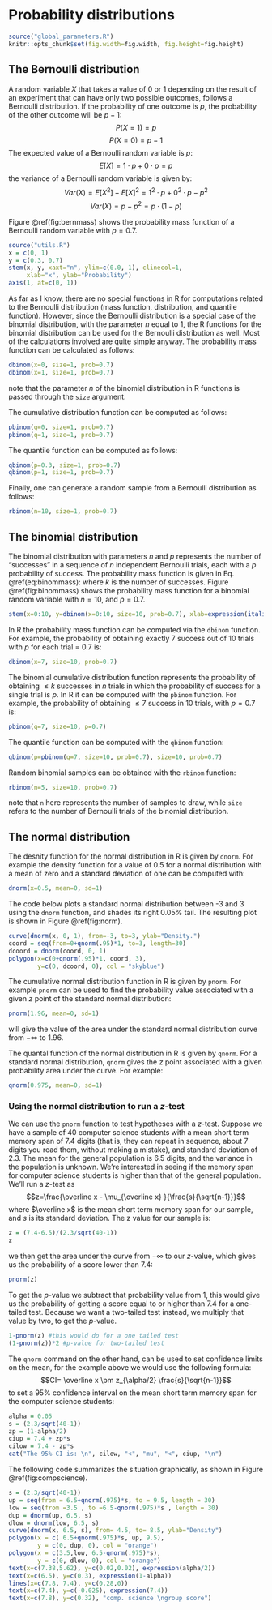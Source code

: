 # Probability distributions

```{r setup, include=FALSE}
source("global_parameters.R")
knitr::opts_chunk$set(fig.width=fig.width, fig.height=fig.height)
```

## The Bernoulli distribution {#bernoulli}

A random variable $X$ that takes a value of 0 or 1 depending on the result of an experiment that can have only two possible outcomes, follows a Bernoulli distribution. If the probability of one outcome is $p$, the probability of the other outcome will be $p-1$:
$$ P(X=1) = p$$
$$ P(X=0) = p-1$$
The expected value of a Bernoulli random variable is $p$:
$$ E[X]= 1\cdot p + 0\cdot p = p$$
the variance of a Bernoulli random variable is given by:
$$ Var(X) = E[X^2] - E[X]^2 = 1^2\cdot p + 0^2\cdot p - p^2 $$
$$Var(X) = p-p^2 = p\cdot(1-p)$$

Figure \@ref(fig:bernmass) shows the probability mass function of a Bernoulli random variable with $p=0.7$.

```{r bernmass, echo=FALSE, fig.cap="Probability mass function for a Bernoulli random variable."}
source("utils.R")
x = c(0, 1)
y = c(0.3, 0.7)
stem(x, y, xaxt="n", ylim=c(0.0, 1), clinecol=1,
     xlab="x", ylab="Probability")
axis(1, at=c(0, 1))
```

As far as I know, there are no special functions in R for computations related to the Bernoulli distribution (mass function, distribution, and quantile function). However, since the Bernoulli distribution is a special case of the binomial distribution, with the parameter $n$ equal to 1, the R functions for the binomial distribution can be used for the Bernoulli distribution as well. Most of the calculations involved are quite simple anyway. The probability mass function can be calculated as follows:
```{r}
dbinom(x=0, size=1, prob=0.7)
dbinom(x=1, size=1, prob=0.7)
```

note that the parameter $n$ of the binomial distribution in R functions is passed through the `size` argument.

The cumulative distribution function can be computed as follows:
```{r}
pbinom(q=0, size=1, prob=0.7)
pbinom(q=1, size=1, prob=0.7)
```

The quantile function can be computed as follows:
```{r}
qbinom(p=0.3, size=1, prob=0.7)
qbinom(p=1, size=1, prob=0.7)
```

Finally, one can generate a random sample from a Bernoulli distribution as follows:
```{r}
rbinom(n=10, size=1, prob=0.7)
```

## The binomial distribution {#binomial}

The binomial distribution with parameters $n$ and $p$ represents the number of "successes" in a sequence of $n$ independent Bernoulli trials, each with a $p$ probability of success. The probability mass function is given in Eq. \@ref(eq:binommass):
\begin{equation} 
	P(X=k) = \dbinom{n}{k} p^k (1-p)^{n-k}
	(\#eq:binommass)
\end{equation} 
where $k$ is the number of successes. Figure \@ref(fig:binommass) shows the probability mass function for a binomial random variable with $n=10$, and $p=0.7$.

```{r binommass, echo=FALSE, fig.cap="Probability mass function for a binomial random variable with $n=10$ and $p=0.7$. The plot shows the probability of obtaining exactly $k$ successes out of $n$ trials.", fig.width=fig.width*1.1}
stem(x=0:10, y=dbinom(x=0:10, size=10, prob=0.7), xlab=expression(italic(k)), ylab="Probability")
```

In R the probability mass function can be computed via the `dbinom` function. For example, the probability of obtaining exactly 7 success out of 10 trials with $p$ for each trial = 0.7 is:
```{r}
dbinom(x=7, size=10, prob=0.7)
```

The binomial cumulative distribution function represents the probability of obtaining $\leq k$ successes in $n$ trials in which the probability of success for a single trial is $p$. In R it can be computed with the `pbinom` function. For example, the probability of obtaining $\leq 7$ success in 10 trials, with $p=0.7$ is:
```{r}
pbinom(q=7, size=10, p=0.7)
```

The quantile function can be computed with the `qbinom` function:
```{r}
qbinom(p=pbinom(q=7, size=10, prob=0.7), size=10, prob=0.7)
```

Random binomial samples can be obtained with the `rbinom` function:
```{r}
rbinom(n=5, size=10, prob=0.7)
```

note that `n` here represents the number of samples to draw, while `size` refers to the number of Bernoulli trials of the binomial distribution.

## The normal distribution {#normal}

The desnity function for the normal distribution in R is given by `dnorm`. For example the density function for a value of 0.5 for a normal distribution with a mean of zero and a standard deviation of one can be computed with:
```{r}
dnorm(x=0.5, mean=0, sd=1)
```

The code below plots a standard normal distribution between -3 and 3 using the `dnorm` function, and shades its right $0.05\%$ tail. The resulting plot is shown in Figure \@ref(fig:norm).
```{r norm, fig.cap="The standard normal distribution"}
curve(dnorm(x, 0, 1), from=-3, to=3, ylab="Density.")
coord = seq(from=0+qnorm(.95)*1, to=3, length=30)
dcoord = dnorm(coord, 0, 1)
polygon(x=c(0+qnorm(.95)*1, coord, 3),
        y=c(0, dcoord, 0), col = "skyblue")
```

The cumulative normal distribution function in R is given by `pnorm`. For example `pnorm` can be used to find the probability value associated with a given $z$ point of the standard normal distribution:
```{r}
pnorm(1.96, mean=0, sd=1)
```

will give the value of the area under the standard normal distribution curve from $-\infty$ to $1.96$.

The quantal function of the normal distribution in R is given by `qnorm`. For a standard normal distribution, `qnorm` gives the *z* point associated with a given probability area under the curve. For example:
```{r}
qnorm(0.975, mean=0, sd=1)
```

### Using the normal distribution to run a *z*-test 

We can use the `pnorm` function to test hypotheses with a *z*-test. Suppose we have a sample of 40 computer science students with a mean short term memory span of $7.4$ digits (that is, they can repeat in sequence, about $7$ digits you read them, without making a mistake), and standard deviation of $2.3$. The mean for the general population is $6.5$ digits, and the variance in the population is unknown. We're interested in seeing if the memory span for computer science students is higher than that of the general population. We'll run a *z*-test as
$$z=\frac{\overline x - \mu_{\overline x} }{\frac{s}{\sqrt{n-1}}}$$
where $\overline x$ is the mean short term memory span for our sample, and $s$ is its standard deviation. The z value for our sample is:
```{r}
z = (7.4-6.5)/(2.3/sqrt(40-1))
z
```

we then get the area under the curve from  $-\infty$ to our *z*-value, which gives us the probability of a score lower than $7.4$:
```{r}
pnorm(z)
```

To get the *p*-value we subtract that probability value from $1$, this would give us the probability of getting a score equal to or higher than $7.4$ for a one-tailed test. Because we want a two-tailed test instead, we multiply that value by two, to get the *p*-value.
```{r}
1-pnorm(z) #this would do for a one tailed test
(1-pnorm(z))*2 #p-value for two-tailed test
```

  

The `qnorm` command on the other hand, can be used to set confidence limits on the mean, for the example above we would use the following formula:
$$CI= \overline x \pm z_{\alpha/2} \frac{s}{\sqrt{n-1}}$$
to set a $95\%$ confidence interval on the mean short term memory span for the computer science students:

```{r}
alpha = 0.05
s = (2.3/sqrt(40-1))
zp = (1-alpha/2)
ciup = 7.4 + zp*s
cilow = 7.4 - zp*s
cat("The 95% CI is: \n", cilow, "<", "mu", "<", ciup, "\n")
```

The following code summarizes the situation graphically, as shown in Figure \@ref(fig:compscience).

```{r compscience, fig.cap="Illustration of the *z*-test for the short term memory span experiment.", fig.width=fig.width*1.5, fig.height=fig.height*1.5}
s = (2.3/sqrt(40-1))
up = seq(from = 6.5+qnorm(.975)*s, to = 9.5, length = 30)
low = seq(from =3.5 , to =6.5-qnorm(.975)*s , length = 30)
dup = dnorm(up, 6.5, s)
dlow = dnorm(low, 6.5, s)
curve(dnorm(x, 6.5, s), from= 4.5, to= 8.5, ylab="Density")
polygon(x = c( 6.5+qnorm(.975)*s, up, 9.5),
        y = c(0, dup, 0), col = "orange")
polygon(x = c(3.5,low, 6.5-qnorm(.975)*s),
        y = c(0, dlow, 0), col = "orange")
text(x=c(7.38,5.62), y=c(0.02,0.02), expression(alpha/2))
text(x=c(6.5), y=c(0.3), expression(1-alpha))
lines(x=c(7.8, 7.4), y=c(0.28,0))
text(x=c(7.4), y=c(-0.025), expression(7.4))
text(x=c(7.8), y=c(0.32), "comp. science \ngroup score")
```


